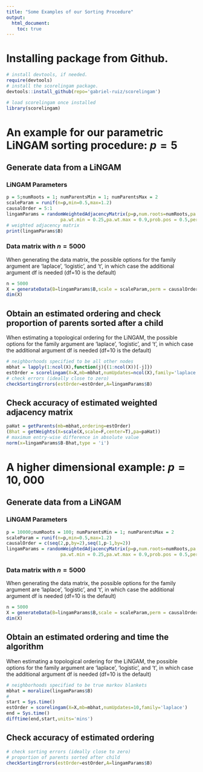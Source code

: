 ```yaml
---
title: "Some Examples of our Sorting Procedure"
output: 
  html_document:
    toc: true
---
```

# Installing package from Github. 

```r
# install devtools, if needed. 
require(devtools)
# install the scorelingam package. 
devtools::install_github(repo='gabriel-ruiz/scorelingam')
```
```r
# load scorelingam once installed
library(scorelingam)
```

# An example for our parametric LiNGAM sorting procedure: $p=5$


## Generate data from a LiNGAM
### LiNGAM Parameters
```r
p = 5;numRoots = 1; numParentsMin = 1; numParentsMax = 2
scaleParam = runif(n=p,min=0.5,max=1.2)
causalOrder = 5:1
lingamParams = randomWeightedAdjacencyMatrix(p=p,num.roots=numRoots,pa.min=numParentsMin,pa.max=numParentsMax,
                    pa.wt.min = 0.25,pa.wt.max = 0.9,prob.pos = 0.5,perm = causalOrder)
# weighted adjacency matrix
print(lingamParams$B)
```
### Data matrix with $n=5000$
When generating the data matrix, the possible options for the family argument are 'laplace', 'logistic', and 't', in which case the additional argument df is needed (df=10 is the default)
```r
n = 5000
X = generateData(B=lingamParams$B,scale = scaleParam,perm = causalOrder,n = n,family = 'laplace')
dim(X)
```

## Obtain an estimated ordering and check proportion of parents sorted after a child
When estimating a topological ordering for the LiNGAM, the possible options for the family argument are 'laplace', 'logistic', and 't', in which case the additional argument df is needed (df=10 is the default)
```r
# neighborhoods specified to be all other nodes
mbhat = lapply(1:ncol(X),function(j){(1:ncol(X))[-j]}) 
estOrder = scorelingam(X=X,mb=mbhat,numUpdates=ncol(X),family='laplace')
# check errors (ideally close to zero)
checkSortingErrors(estOrder=estOrder,A=lingamParams$B)
```

## Check accuracy of estimated weighted adjacency matrix

```r
paHat = getParents(mb=mbhat,ordering=estOrder)
(Bhat = getWeights(X=scale(X,scale=F,center=T),pa=paHat))
# maximum entry-wise difference in absolute value
norm(x=lingamParams$B-Bhat,type = 'i')
```


# A higher dimensional example: $p=10,000$
## Generate data from a LiNGAM 
### LiNGAM Parameters
```r
p = 10000;numRoots = 100; numParentsMin = 1; numParentsMax = 2
scaleParam = runif(n=p,min=0.5,max=1.2)
causalOrder = c(seq(2,p,by=2),seq(1,p-1,by=2))
lingamParams = randomWeightedAdjacencyMatrix(p=p,num.roots=numRoots,pa.min=numParentsMin,pa.max=numParentsMax,
                    pa.wt.min = 0.25,pa.wt.max = 0.9,prob.pos = 0.5,perm = causalOrder)
```
### Data matrix with $n=5000$
When generating the data matrix, the possible options for the family argument are 'laplace', 'logistic', and 't', in which case the additional argument df is needed (df=10 is the default)
```r
n = 5000
X = generateData(B=lingamParams$B,scale = scaleParam,perm = causalOrder,n = n,family = 'laplace')
dim(X)
```

## Obtain an estimated ordering and time the algorithm
When estimating a topological ordering for the LiNGAM, the possible options for the family argument are 'laplace', 'logistic', and 't', in which case the additional argument df is needed (df=10 is the default)
```r
# neighborhoods specified to be true markov blankets
mbhat = moralize(lingamParams$B) 
#
start = Sys.time()
estOrder = scorelingam(X=X,mb=mbhat,numUpdates=10,family='laplace')
end = Sys.time()
difftime(end,start,units='mins')

```

## Check accuracy of estimated ordering

```r
# check sorting errors (ideally close to zero)
# proportion of parents sorted after child
checkSortingErrors(estOrder=estOrder,A=lingamParams$B)
```

